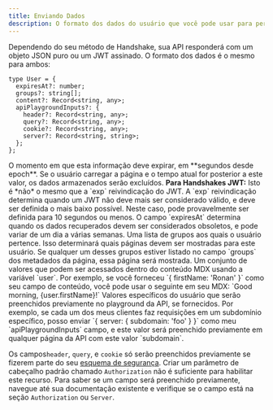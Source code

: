 ```yaml
---
title: Enviando Dados
description: O formato dos dados do usuário que você pode usar para personalizar sua documentação
---
```


Dependendo do seu método de Handshake, sua API responderá com um objeto JSON puro ou um JWT assinado. O formato dos dados é o mesmo para ambos:

```tsx
type User = {
  expiresAt?: number;
  groups?: string[];
  content?: Record<string, any>;
  apiPlaygroundInputs?: {
    header?: Record<string, any>;
    query?: Record<string, any>;
    cookie?: Record<string, any>;
    server?: Record<string, string>;
  };
};
```

<ParamField path="expiresAt" type="number">
  O momento em que esta informação deve expirar, em **segundos desde epoch**. Se o usuário carregar a página e o tempo atual for posterior a este valor, os dados armazenados serão excluídos.
  <Warning><b>Para Handshakes JWT:</b> Isto é *não* o mesmo que a `exp` reivindicação do JWT. A `exp` reivindicação determina quando um JWT não deve mais ser considerado válido, e deve ser definida o mais baixo possível. Neste caso, pode provavelmente ser definida para 10 segundos ou menos. O campo `expiresAt` determina quando os dados recuperados devem ser considerados obsoletos, e pode variar de um dia a várias semanas.</Warning>
</ParamField>

<ParamField path="groups" type="string[]">
  Uma lista de grupos aos quais o usuário pertence. Isso determinará quais páginas devem ser mostradas para este usuário. Se qualquer um desses grupos estiver listado no campo `groups` dos metadados da página, essa página será mostrada.
</ParamField>

<ParamField path="content" type="object">
  Um conjunto de valores que podem ser acessados dentro do conteúdo MDX usando a variável `user`. Por exemplo, se você forneceu `{ firstName: 'Ronan' }` como seu campo de conteúdo, você pode usar o seguinte em seu MDX: `Good morning, {user.firstName}!`
</ParamField>

<ParamField path="apiPlaygroundInputs" type="object">
  Valores específicos do usuário que serão preenchidos previamente no playground da API, se fornecidos. Por exemplo, se cada um dos meus clientes faz requisições em um subdomínio específico, posso enviar `{ server: { subdomain: 'foo' } }` como meu `apiPlaygroundInputs` campo, e este valor será preenchido previamente em qualquer página da API com este valor `subdomain`.

  <Note>Os campos`header`, `query`, e `cookie` só serão preenchidos previamente se fizerem parte do seu [esquema de segurança](https://swagger.io/docs/specification/authentication/). Criar um parâmetro de cabeçalho padrão chamado `Authorization` não é suficiente para habilitar este recurso. Para saber se um campo será preenchido previamente, navegue até sua documentação existente e verifique se o campo está na seção `Authorization` ou `Server`.</Note>
</ParamField>
